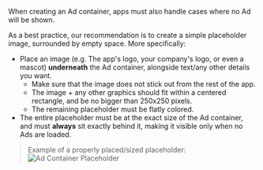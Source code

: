 When creating an Ad container, apps must also handle cases where no Ad will be shown.

As a best practice, our recommendation is to create a simple placeholder image, surrounded by empty space. More specifically:
- Place an image (e.g. The app's logo, your company's logo, or even a mascot) **underneath** the Ad container, alongside text/any other details you want.
  - Make sure that the image does not stick out from the rest of the app.
  - The image + any other graphics should fit within a centered rectangle, and be no bigger than 250x250 pixels.
  - The remaining placeholder must be flatly colored.
- The entire placeholder must be at the exact size of the Ad container, and must **always** sit exactly behind it, making it visible only when no Ads are loaded.

> Example of a properly placed/sized placeholder:
![Ad Container Placeholder](/assets/start/monetize-your-app/ads-sdk/_partials/_ad-container-placeholder.png)